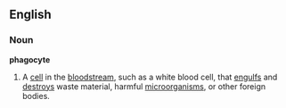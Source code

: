 ==English==
===Noun===
{{wikipedia}}
'''phagocyte'''
#A [[cell]] in the [[bloodstream]], such as a white blood cell, that [[engulf]]s and [[destroy]]s waste material, harmful [[microorganism]]s, or other foreign bodies.
